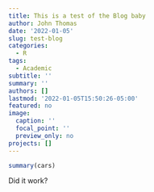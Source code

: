 ```yaml
---
title: This is a test of the Blog baby
author: John Thomas
date: '2022-01-05'
slug: test-blog
categories:
  - R
tags:
  - Academic
subtitle: ''
summary: ''
authors: []
lastmod: '2022-01-05T15:50:26-05:00'
featured: no
image:
  caption: ''
  focal_point: ''
  preview_only: no
projects: []
---
```


```r
summary(cars)
```

Did it work?